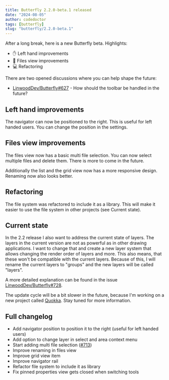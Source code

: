 ```yaml
---
title: Butterfly 2.2.0-beta.1 released
date: "2024-08-05"
author: codedoctor
tags: [butterfly]
slug: "butterfly/2.2.0-beta.1"
---
```


After a long break, here is a new Butterfly beta.
Highlights:

- ✋ Left hand improvements
- 📁 Files view improvements
- 💻 Refactoring

There are two opened discussions where you can help shape the future:

- [LinwoodDev/Butterfly#627](https://github.com/LinwoodDev/Butterfly/discussions/627) - How should the toolbar be handled in the future?

## Left hand improvements

The navigator can now be positioned to the right. This is useful for left handed users. You can change the position in the settings.

## Files view improvements

The files view now has a basic multi file selection. You can now select multiple files and delete them. There is more to come in the future.

Additionally the list and the grid view now has a more responsive design. Renaming now also looks better.

## Refactoring

The file system was refactored to include it as a library. This will make it easier to use the file system in other projects (see Current state).

## Current state

In the 2.2 release I also want to address the current state of layers. The layers in the current version are not as powerful as in other drawing applications. I want to change that and create a new layer system that allows changing the render order of layers and more.
This also means, that these won't be compatible with the current layers. Because of this, I will rename the current layers to "groups" and the new layers will be called "layers".

A more detailed explanation can be found in the issue [LinwoodDev/Butterfly#728](https://github.com/LinwoodDev/Butterfly/issues/728).

The update cycle will be a bit slower in the future, because I'm working on a new project called [Quokka](https://github.com/LinwoodDev/Quokka/discussions/26). Stay tuned for more information.

## Full changelog

* Add navigator position to position it to the right (useful for left handed users)
* Add option to change layer in select and area context menu
* Start adding multi file selection ([#713](https://github.com/LinwoodDev/Butterfly/issues/713))
* Improve renaming in files view
* Improve grid view item
* Improve navigator rail
* Refactor file system to include it as library
* Fix pinned properties view gets closed when switching tools
